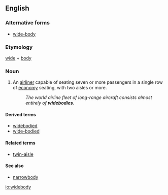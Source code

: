 ==English==
{{wikipedia}}
===Alternative forms===
*[[wide-body]]

===Etymology===
[[wide]] + [[body]]

===Noun===
{{en-noun|widebodies}}

# {{context|aeronautics}} An [[airliner]] capable of seating seven or more passengers in a single row of [[economy]] seating, with two aisles or more.
#: ''The world airline fleet of long-range aircraft consists almost entirely of '''widebodies'''.''

====Derived terms====
*[[widebodied]]
*[[wide-bodied]]

====Related terms====
* [[twin-aisle]]

====See also====
*[[narrowbody]]

[[io:widebody]]